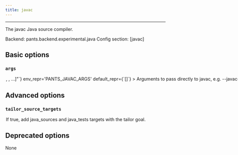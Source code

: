 ```yaml
---
title: javac
---
```



---

The javac Java source compiler.

Backend: <span className="color--primary">pants.backend.experimental.java</span>
Config section: <span className="color--primary">[javac]</span>

<span className={styles.options}>

## Basic options

### `args`

<Option
  cli_repr={`--javac-args="[<shell_str>, <shell_str>, ...]"`}
  env_repr='PANTS_JAVAC_ARGS'
  default_repr={`[]`}
>

Arguments to pass directly to javac, e.g. `--javac-args='-g -deprecation'`.

</Option>

## Advanced options

### `tailor_source_targets`

<Option
  cli_repr={`--[no-]javac-tailor-source-targets`}
  env_repr='PANTS_JAVAC_TAILOR_SOURCE_TARGETS'
  default_repr={`True`}
>

If true, add `java_sources` and `java_tests` targets with the `tailor` goal.

</Option>

## Deprecated options

None

</span>
